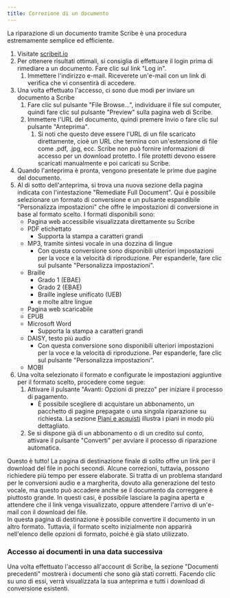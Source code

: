 ```yaml
---
title: Correzione di un documento
---
```



La riparazione di un documento tramite Scribe è una procedura estremamente semplice ed efficiente.
1. Visitate [scribeit.io](https://scribeit.io)
1. Per ottenere risultati ottimali, si consiglia di effettuare il login prima di rimediare a un documento. Fare clic sul link "Log in".
    1. Immettere l'indirizzo e-mail. Riceverete un'e-mail con un link di verifica che vi consentirà di accedere.
1. Una volta effettuato l'accesso, ci sono due modi per inviare un documento a Scribe
    1. Fare clic sul pulsante "File Browse...", individuare il file sul computer, quindi fare clic sul pulsante "Preview" sulla pagina web di Scribe.
    1. Immettere l'URL del documento, quindi premere Invio o fare clic sul pulsante "Anteprima".
        1. Si noti che questo deve essere l'URL di un file scaricato direttamente, cioè un URL che termina con un'estensione di file come .pdf, .jpg, ecc. Scribe non può fornire informazioni di accesso per un download protetto. I file protetti devono essere scaricati manualmente e poi caricati su Scribe.
1. Quando l'anteprima è pronta, vengono presentate le prime due pagine del documento.
1. Al di sotto dell'anteprima, si trova una nuova sezione della pagina indicata con l'intestazione "Remediate Full Document". Qui è possibile selezionare un formato di conversione e un pulsante espandibile "Personalizza impostazioni" che offre le impostazioni di conversione in base al formato scelto. I formati disponibili sono:
    * Pagina web accessibile visualizzata direttamente su Scribe
    * PDF etichettato
        * Supporta la stampa a caratteri grandi
    * MP3, tramite sintesi vocale in una dozzina di lingue
        * Con questa conversione sono disponibili ulteriori impostazioni per la voce e la velocità di riproduzione. Per espanderle, fare clic sul pulsante "Personalizza impostazioni".
    * Braille
        * Grado 1 (EBAE)
        * Grado 2 (EBAE)
        * Braille inglese unificato (UEB)
        * e molte altre lingue
    * Pagina web scaricabile
    * EPUB
    * Microsoft Word
        * Supporta la stampa a caratteri grandi
    * DAISY, testo più audio
        * Con questa conversione sono disponibili ulteriori impostazioni per la voce e la velocità di riproduzione. Per espanderle, fare clic sul pulsante "Personalizza impostazioni".
    * MOBI
1. Una volta selezionato il formato e configurate le impostazioni aggiuntive per il formato scelto, procedere come segue:
    1. Attivare il pulsante "Avanti: Opzioni di prezzo" per iniziare il processo di pagamento.
        * È possibile scegliere di acquistare un abbonamento, un pacchetto di pagine prepagate o una singola riparazione su richiesta. La sezione [Piani e acquisti](./piani) illustra i piani in modo più dettagliato.
    1. Se si dispone già di un abbonamento o di un credito sul conto, attivare il pulsante "Converti" per avviare il processo di riparazione automatica. 

Questo è tutto! La pagina di destinazione finale di solito offre un link per il download del file in pochi secondi. Alcune correzioni, tuttavia, possono richiedere più tempo per essere elaborate. Si tratta di un problema standard per le conversioni audio e a margherita, dovuto alla generazione del testo vocale, ma questo può accadere anche se il documento da correggere è piuttosto grande. In questi casi, è possibile lasciare la pagina aperta e attendere che il link venga visualizzato, oppure attendere l'arrivo di un'e-mail con il download dei file.  
In questa pagina di destinazione è possibile convertire il documento in un altro formato. Tuttavia, il formato scelto inizialmente non apparirà nell'elenco delle opzioni di formato, poiché è già stato utilizzato.

### Accesso ai documenti in una data successiva

Una volta effettuato l'accesso all'account di Scribe, la sezione "Documenti precedenti" mostrerà i documenti che sono già stati corretti. Facendo clic su uno di essi, verrà visualizzata la sua anteprima e tutti i download di conversione esistenti.